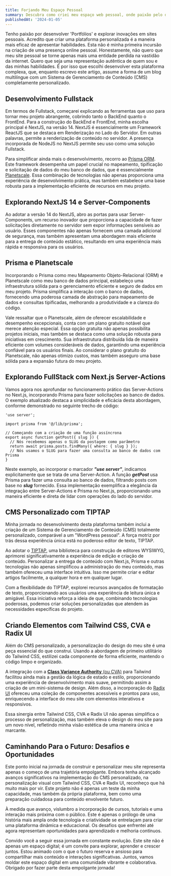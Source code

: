 ```yaml
---
title: Forjando Meu Espaço Pessoal
summary: Descubra como criei meu espaço web pessoal, onde paixão pelo desenvolvimento e inovação convergem
publishedAt: '2024-01-05'
---
```


Tenho paixão por desenvolver 'Portfólios' e explorar inovações em sites pessoais. Acredito que criar uma plataforma personalizada é a maneira mais eficaz de apresentar habilidades. Esta não é minha primeira incursão na criação de uma presença online pessoal. Honestamente, não quero que meu site pessoal se torne apenas mais uma entidade perdida na vastidão da internet. Quero que seja uma representação autêntica de quem sou e das minhas habilidades. É por isso que escolhi desenvolver esta plataforma complexa, que, enquanto escrevo este artigo, assume a forma de um blog multilíngue com um Sistema de Gerenciamento de Conteúdo (CMS) completamente personalizado.

## Desenvolvimento Fullstack

Em termos de Fullstack, começarei explicando as ferramentas que uso para tornar meu projeto abrangente, cobrindo tanto o BackEnd quanto o FrontEnd. Para a construção do BackEnd e FrontEnd, minha escolha principal é NextJS, na versão 14. NextJS é essencialmente um Framework ReactJS que se destaca em Renderização no Lado do Servidor. Em outras palavras, permite a renderização de conteúdo no servidor. A presença incorporada de NodeJS no NextJS permite seu uso como uma solução Fullstack.

Para simplificar ainda mais o desenvolvimento, recorro ao [Prisma ORM](https://www.prisma.io/). Este framework desempenha um papel crucial no mapeamento, tipificação e solicitação de dados do meu banco de dados, que é essencialmente [Planetscale](https://planetscale.com/). Essa combinação de tecnologias não apenas proporciona uma experiência de desenvolvimento prática, mas também estabelece uma base robusta para a implementação eficiente de recursos em meu projeto.

## Explorando NextJS 14 e Server-Components

Ao adotar a versão 14 do NextJS, abro as portas para usar Server-Components, um recurso inovador que proporciona a capacidade de fazer solicitações diretamente no servidor sem expor informações sensíveis ao usuário. Esses componentes não apenas fornecem uma camada adicional de segurança, mas também apresentam uma abordagem mais eficiente para a entrega de conteúdo estático, resultando em uma experiência mais rápida e responsiva para os usuários.

## Prisma e Planetscale

Incorporando o Prisma como meu Mapeamento Objeto-Relacional (ORM) e Planetscale como meu banco de dados principal, estabeleço uma infraestrutura sólida para o gerenciamento eficiente e seguro de dados em meu projeto. Prisma simplifica a interação com o banco de dados, fornecendo uma poderosa camada de abstração para mapeamento de dados e consultas tipificadas, melhorando a produtividade e a clareza do código.

Vale ressaltar que o Planetscale, além de oferecer escalabilidade e desempenho excepcionais, conta com um plano gratuito notável que merece atenção especial. Essa opção gratuita não apenas possibilita projetos iniciais, mas também se destaca como uma solução robusta para iniciativas em crescimento. Sua infraestrutura distribuída lida de maneira eficiente com volumes consideráveis de dados, garantindo uma experiência confiável para os usuários finais. Ao considerar o plano gratuito do Planetscale, não apenas otimizo custos, mas também asseguro uma base sólida para a expansão futura do meu projeto.

## Explorando FullStack com Next.js Server-Actions

Vamos agora nos aprofundar no funcionamento prático das Server-Actions no Next.js, incorporando Prisma para fazer solicitações ao banco de dados. O exemplo atualizado destaca a simplicidade e eficácia desta abordagem, conforme demonstrado no seguinte trecho de código:

```tsx title="@/lib/actions/articles.tsx" caption="Example of Server-Action with Prisma"
'use server';

import prisma from '@/lib/prisma';

// Começando com a criação de uma função assíncrona
export async function getPost({ slug }) {
  // Nós recebemos apenas o SLUG da postagem como parâmetro
  return await prisma.posts.findMany({ where: { slug } });
  // Nós usamos o SLUG para fazer uma consulta ao banco de dados com Prisma
}
```

Neste exemplo, ao incorporar o marcador _**"use server"**_, indicamos explicitamente que se trata de uma Server-Action. A função _**getPost**_ usa Prisma para fazer uma consulta ao banco de dados, filtrando posts com base no _**slug**_ fornecido. Essa implementação exemplifica a elegância da integração entre Server-Actions e Prisma no Next.js, proporcionando uma maneira eficiente e direta de lidar com operações do lado do servidor.

## CMS Personalizado com TIPTAP

Minha jornada no desenvolvimento desta plataforma também inclui a criação de um Sistema de Gerenciamento de Conteúdo (CMS) totalmente personalizado, comparável a um "WordPress pessoal". A força motriz por trás dessa experiência única está no poderoso editor de texto, TIPTAP.

Ao adotar o [TIPTAP](https://tiptap.dev/), uma biblioteca para construção de editores WYSIWYG, aprimorei significativamente a experiência de edição e criação de conteúdo. Personalizar a entrega de conteúdo com Next.js, Prisma e outras tecnologias não apenas simplificou a administração do meu conteúdo, mas também ofereceu uma interface intuitiva. Isso me permite criar e editar artigos facilmente, a qualquer hora e em qualquer lugar.

Com a flexibilidade do TIPTAP, explorei recursos avançados de formatação de texto, proporcionando aos usuários uma experiência de leitura única e amigável. Essa iniciativa reforça a ideia de que, combinando tecnologias poderosas, podemos criar soluções personalizadas que atendem às necessidades específicas do projeto.

## Criando Elementos com Tailwind CSS, CVA e Radix UI

Além do CMS personalizado, a personalização do design do meu site é uma peça essencial do que construí. Usando a abordagem de primeiro utilitário do Tailwind CSS, estilizei cada componente de forma eficiente, mantendo o código limpo e organizado.

A integração com a [**Class Variance Authority** (ou CVA)](https://cva.style/) para Tailwind facilitou ainda mais a gestão da lógica de estado e estilo, proporcionando uma experiência de desenvolvimento mais suave, permitindo assim a criação de um mini-sistema de design. Além disso, a incorporação do [Radix UI](https://www.radix-ui.com/) ofereceu uma coleção de componentes acessíveis e prontos para uso, enriquecendo a interface do meu site com elementos interativos e responsivos.

Essa sinergia entre Tailwind CSS, CVA e Radix UI não apenas simplifica o processo de personalização, mas também eleva o design do meu site para um novo nível, refletindo minha visão estética de uma maneira única e marcante.

## Caminhando Para o Futuro: Desafios e Oportunidades

Este ponto inicial na jornada de construir e personalizar meu site representa apenas o começo de uma trajetória empolgante. Embora tenha alcançado avanços significativos na implementação do CMS personalizado, na personalização visual com Tailwind CSS, CVA e Radix UI, reconheço que há muito mais por vir. Este projeto não é apenas um teste da minha capacidade, mas também da própria plataforma, bem como uma preparação cuidadosa para conteúdo envolvente futuro.

À medida que avanço, vislumbro a incorporação de cursos, tutoriais e uma interação mais próxima com o público. Este é apenas o prólogo de uma história mais ampla onde tecnologia e criatividade se entrelaçam para criar uma plataforma dinâmica e educacional. Os desafios que enfrentei até agora representam oportunidades para aprendizado e melhoria contínuos.

Convido você a seguir essa jornada em constante evolução. Este site não é apenas um espaço digital; é um convite para explorar, aprender e crescer juntos. Estou animado com o que o futuro reserva e ansioso para compartilhar mais conteúdo e interações significativas. Juntos, vamos moldar este espaço digital em uma comunidade vibrante e colaborativa. Obrigado por fazer parte desta empolgante jornada!
